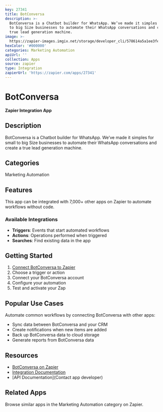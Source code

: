 ```yaml
---
key: 27341
title: BotConversa
description: >-
  BotConversa is a Chatbot builder for WhatsApp. We’ve made it simples for small
  to big Size businesses to automate their WhatsApp conversations and create a
  true lead generation machine.
image: >-
  https://zapier-images.imgix.net/storage/developer_cli/578614a5a1ee3fe99eb40d3de3b2739e.png?auto=format%2Ccompress&ixlib=python-3.0.0&q=50
hexColor: '#000000'
categories: Marketing Automation
apiUrl: ''
collection: Apps
source: zapier
type: Integration
zapierUrl: 'https://zapier.com/apps/27341'
---
```

# BotConversa

**Zapier Integration App**

## Description

BotConversa is a Chatbot builder for WhatsApp. We’ve made it simples for small to big Size businesses to automate their WhatsApp conversations and create a true lead generation machine.

## Categories

Marketing Automation

## Features

This app can be integrated with 7,000+ other apps on Zapier to automate workflows without code.

### Available Integrations

- **Triggers**: Events that start automated workflows
- **Actions**: Operations performed when triggered
- **Searches**: Find existing data in the app

## Getting Started

1. [Connect BotConversa to Zapier](https://zapier.com/apps/27341)
2. Choose a trigger or action
3. Connect your BotConversa account
4. Configure your automation
5. Test and activate your Zap

## Popular Use Cases

Automate common workflows by connecting BotConversa with other apps:

- Sync data between BotConversa and your CRM
- Create notifications when new items are added
- Back up BotConversa data to cloud storage
- Generate reports from BotConversa data

## Resources

- [BotConversa on Zapier](https://zapier.com/apps/27341)
- [Integration Documentation](https://zapier.com/apps/27341/integrations)
- [API Documentation](Contact app developer)

## Related Apps

Browse similar apps in the Marketing Automation category on Zapier.
